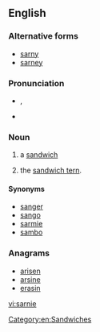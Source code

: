==English==

===Alternative forms===
* [[sarny]]
* [[sarney]]

===Pronunciation===
* {{a|British}} {{IPA|/ˈsɑːni/}}, {{X-SAMPA|/"sA:ni/}}
* {{rhymes|ɑː(r)ni}}

===Noun===
{{en-noun}}

# {{context|British|informal}} a [[sandwich]]
# {{context|UK|birdwatching}} the [[sandwich tern]].

====Synonyms====
* [[sanger]] {{qualifier|AU|informal}}
* [[sango]] {{qualifier|AU|informal}}
* [[sarmie]] {{qualifier|RSA|informal}}
* [[sambo]] {{qualifier|Ireland|informal}}

===Anagrams===
* [[arisen#English|arisen]]
* [[arsine#English|arsine]]
* [[erasin#English|erasin]]

[[Category:en:Sandwiches]]

[[vi:sarnie]]